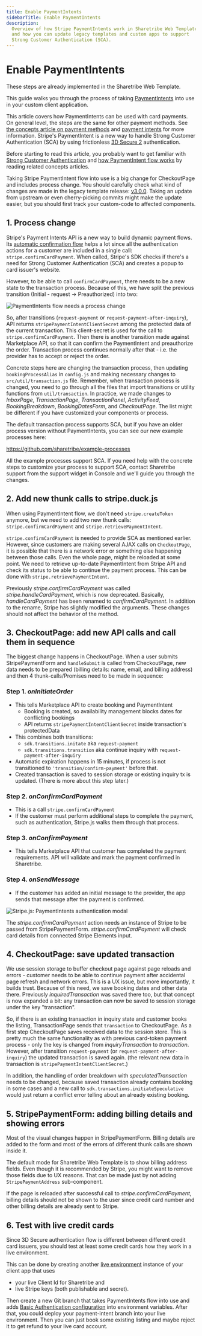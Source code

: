 ```yaml
---
title: Enable PaymentIntents
sidebarTitle: Enable PaymentIntents
description:
  Overview of how Stripe PaymentIntents work in Sharetribe Web Template,
  and how you can update legacy templates and custom apps to support
  Strong Customer Authentication (SCA).
---
```



# Enable PaymentIntents

<Callout type="important">
  These steps are already implemented in the Sharetribe Web Template.
</Callout>

This guide walks you through the process of taking
[PaymentIntents](https://stripe.com/docs/payments/payment-intents) into
use in your custom client application.

This article covers how PaymentIntents can be used with card payments.
On general level, the steps are the same for other payment methods. See
[the concepts article on payment methods](/concepts/payments/payment-methods-overview/)
and [payment intents](/concepts/payments/payment-intents/) for more
information. Stripe's PaymentIntent is a new way to handle Strong
Customer Authentication (SCA) by using frictionless
[3D Secure 2](https://stripe.com/gb/guides/3d-secure-2) authentication.

Before starting to read this article, you probably want to get familiar
with
[Strong Customer Authentication](/concepts/payments/strong-customer-authentication/)
and [how PaymentIntent flow works](/concepts/payments/payment-intents/)
by reading related concepts articles.

<Callout type="info">

Taking Stripe PaymentIntent flow into use is a big change for
CheckoutPage and includes process change. You should carefully check
what kind of changes are made in the legacy template release:
[v3.0.0](https://github.com/sharetribe/flex-template-web/releases/tag/v3.0.0).
Taking an update from upstream or even cherry-picking commits might make
the update easier, but you should first track your custom-code to
affected components.

</Callout>

## 1. Process change

Stripe's Payment Intents API is a new way to build dynamic payment
flows. Its
[automatic confirmation flow](https://stripe.com/docs/payments/payment-intents/quickstart#automatic-confirmation-flow)
helps a lot since all the authentication actions for a customer are
included in a single call: `stripe.confirmCardPayment`. When called,
Stripe's SDK checks if there's a need for Strong Customer Authentication
(SCA) and creates a popup to card issuer's website.

However, to be able to call `confirmCardPayment`, there needs to be a
new state to the transaction process. Because of this, we have split the
previous transition (Initial - request -> Preauthorized) into two:

![PaymentIntents flow needs a process change](./paymentintent-process-change.png)

So, after transitions (`request-payment` or
`request-payment-after-inquiry`), API returns
`stripePaymentIntentClientSecret` among the protected data of the
current transaction. This client-secret is used for the call to
`stripe.confirmCardPayment`. Then there is another transition made
against Marketplace API, so that it can confirm the PaymentIntent and
preauthorize the order. Transaction process continues normally after
that - i.e. the provider has to accept or reject the order.

Concrete steps here are changing the transaction process, then updating
`bookingProcessAlias` in `config.js` and making necessary changes to
`src/util/transaction.js` file. Remember, when transaction process is
changed, you need to go through all the files that import transitions or
utility functions from `util/transaction`. In practice, we made changes
to _InboxPage_, _TransactionPage_, _TransactionPanel_, _ActivityFeed_,
_BookingBreakdown_, _BookingDatesForm_, and _CheckoutPage_. The list
might be different if you have customized your components or process.

The default transaction process supports SCA, but if you have an older
process version without PaymentIntents, you can see our new example
processes here:

https://github.com/sharetribe/example-processes

All the example processes support SCA. If you need help with the
concrete steps to customize your process to support SCA, contact
Sharetribe support from the support widget in Console and we'll guide
you through the changes.

## 2. Add new thunk calls to stripe.duck.js

When using PaymentIntent flow, we don't need `stripe.createToken`
anymore, but we need to add two new thunk calls:
`stripe.confirmCardPayment` and `stripe.retrievePaymentIntent`.

`stripe.confirmCardPayment` is needed to provide SCA as mentioned
earlier. However, since customers are making several AJAX calls on
`CheckoutPage`, it is possible that there is a network error or
something else happening between those calls. Even the whole page, might
be reloaded at some point. We need to retrieve up-to-date PaymentIntent
from Stripe API and check its status to be able to continue the payment
process. This can be done with `stripe.retrievePaymentIntent`.

<Callout type="info">

Previously _stripe.confirmCardPayment_ was called
_stripe.handleCardPayment_, which is now deprecated. Basically,
_handleCardPayment_ has been renamed to _confirmCardPayment_. In
addition to the rename, Stripe has slightly modified the arguments.
These changes should not affect the behavior of the method.

</Callout>

## 3. CheckoutPage: add new API calls and call them in sequence

The biggest change happens in CheckoutPage. When a user submits
StripePaymentForm and `handleSubmit` is called from CheckoutPage, new
data needs to be prepared (billing details: name, email, and billing
address) and then 4 thunk-calls/Promises need to be made in sequence:

### Step 1. _onInitiateOrder_

- This tells Marketplace API to create booking and PaymentIntent
  - Booking is created, so availability management blocks dates for
    conflicting bookings
  - API returns `stripePaymentIntentClientSecret` inside transaction's
    protectedData
- This combines both transitions:
  - `sdk.transitions.initate` aka `request-payment`
  - `sdk.transitions.transition` aka continue inquiry with
    `request-payment-after-inquiry`
- Automatic expiration happens in 15 minutes, if process is not
  transitioned to `'transition/confirm-payment'` before that.
- Created transaction is saved to session storage or existing inquiry tx
  is updated. (There is more about this step later.)

### Step 2. _onConfirmCardPayment_

- This is a call `stripe.confirmCardPayment`
- If the customer must perform additional steps to complete the payment,
  such as authentication, Stripe.js walks them through that process.

### Step 3. _onConfirmPayment_

- This tells Marketplace API that customer has completed the payment
  requirements. API will validate and mark the payment confirmed in
  Sharetribe.

### Step 4. _onSendMessage_

- If the customer has added an initial message to the provider, the app
  sends that message after the payment is confirmed.

![Stripe.js: PaymentIntents authentication modal](./stripe-paymentintents-authentication-modal.png)

<Callout type="info">

The _stripe.confirmCardPayment_ action needs an instance of Stripe to be
passed from StripePaymentForm. _stripe.confirmCardPayment_ will check
card details from connected Stripe Elements input.

</Callout>

## 4. CheckoutPage: save updated transaction

We use session storage to buffer checkout page against page reloads and
errors - customer needs to be able to continue payment after accidental
page refresh and network errors. This is a UX issue, but more
importantly, it builds trust. Because of this need, we save booking
dates and other data there. Previously _inquiredTransaction_ was saved
there too, but that concept is now expanded a bit: any transaction can
now be saved to session storage under the key "transaction".

So, if there is an existing transaction in inquiry state and customer
books the listing, TransactionPage sends that `transaction` to
CheckoutPage. As a first step CheckoutPage saves received data to the
session store. This is pretty much the same functionality as with
previous card-token payment process - only the key is changed from
_inquiryTransaction_ to _transaction_. However, after transition
`request-payment` (or `request-payment-after-inquiry`) the updated
transaction is saved again. (the relevant new data in transaction is
`stripePaymentIntentClientSecret`.)

In addition, the handling of order breakdown with
_speculatedTransaction_ needs to be changed, because saved transaction
already contains booking in some cases and a new call to
`sdk.transactions.initiateSpeculative` would just return a conflict
error telling about an already existing booking.

## 5. StripePaymentForm: adding billing details and showing errors

Most of the visual changes happen in StripePaymentForm. Billing details
are added to the form and most of the errors of different thunk calls
are shown inside it.

The default mode for Sharetribe Web Template is to show billing address
fields. Even though it is recommended by Stripe, you might want to
remove those fields due to UX reasons. That can be made just by not
adding `StripePaymentAddress` sub-component.

<Callout type="info">

If the page is reloaded after successful call to
_stripe.confirmCardPayment_, billing details should not be shown to the
user since credit card number and other billing details are already sent
to Stripe.

</Callout>

## 6. Test with live credit cards

Since 3D Secure authentication flow is different between different
credit card issuers, you should test at least some credit cards how they
work in a live environment.

This can be done by creating another
[live environment](/template/hosting/how-to-deploy-template-to-production/)
instance of your client app that uses

- your live Client Id for Sharetribe and
- live Stripe keys (both publishable and secret).

Then create a new Git branch that takes PaymentIntents flow into use and
adds
[Basic Authentication configuration](https://github.com/sharetribe/web-template/blob/main/.env-template#L51)
into environment variables. After that, you could deploy your
payment-intent branch into your live environment. Then you can just book
some existing listing and maybe reject it to get refund to your live
card account.
